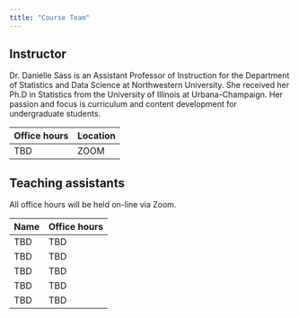---
title: "Course Team"
---

## Instructor

Dr. Danielle Sass is an Assistant Professor of Instruction for the Department of Statistics and Data Science at Northwestern University. She received her Ph.D in Statistics from the University of Illinois at Urbana-Champaign. Her passion and focus is curriculum and content development for undergraduate students.

| Office hours | Location |
|--------------|----------|
| TBD          | ZOOM     |

## Teaching assistants

All office hours will be held on-line via Zoom.

| Name | Office hours |
|------|--------------|
| TBD  | TBD          |
| TBD  | TBD          |
| TBD  | TBD          |
| TBD  | TBD          |
| TBD  | TBD          |
